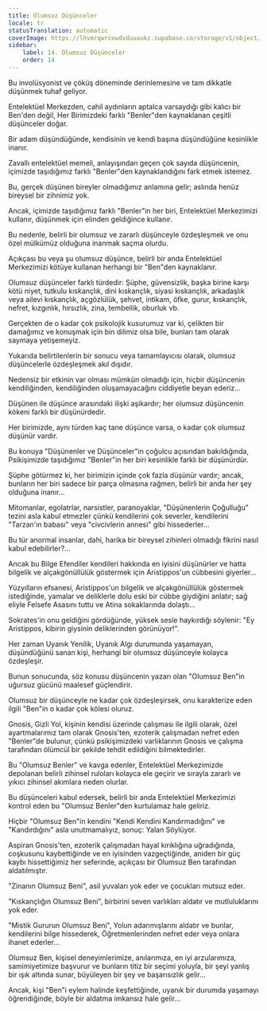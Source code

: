 ```yaml
---
title: Olumsuz Düşünceler
locale: tr
statusTranslation: automatic
coverImage: https://lhvmrqwrcowdvduuaukz.supabase.co/storage/v1/object/public/strapi-uploads/small_cover-tratado-de-psicologia-revolucionaria.webp-5e15e1cec4e0ebebcde5d7fc7565d8fd.webp
sidebar:
    label: 14. Olumsuz Düşünceler
    order: 14
---
```

Bu involüsyonist ve çöküş döneminde derinlemesine ve tam dikkatle düşünmek tuhaf geliyor.

Entelektüel Merkezden, cahil aydınların aptalca varsaydığı gibi kalıcı bir Ben'den değil, Her Birimizdeki farklı "Benler"den kaynaklanan çeşitli düşünceler doğar.

Bir adam düşündüğünde, kendisinin ve kendi başına düşündüğüne kesinlikle inanır.

Zavallı entelektüel memeli, anlayışından geçen çok sayıda düşüncenin, içimizde taşıdığımız farklı "Benler"den kaynaklandığını fark etmek istemez.

Bu, gerçek düşünen bireyler olmadığımız anlamına gelir; aslında henüz bireysel bir zihnimiz yok.

Ancak, içimizde taşıdığımız farklı "Benler"in her biri, Entelektüel Merkezimizi kullanır, düşünmek için elinden geldiğince kullanır.

Bu nedenle, belirli bir olumsuz ve zararlı düşünceyle özdeşleşmek ve onu özel mülkümüz olduğuna inanmak saçma olurdu.

Açıkçası bu veya şu olumsuz düşünce, belirli bir anda Entelektüel Merkezimizi kötüye kullanan herhangi bir "Ben"den kaynaklanır.

Olumsuz düşünceler farklı türdedir: Şüphe, güvensizlik, başka birine karşı kötü niyet, tutkulu kıskançlık, dini kıskançlık, siyasi kıskançlık, arkadaşlık veya ailevi kıskançlık, açgözlülük, şehvet, intikam, öfke, gurur, kıskançlık, nefret, kızgınlık, hırsızlık, zina, tembellik, oburluk vb.

Gerçekten de o kadar çok psikolojik kusurumuz var ki, çelikten bir damağımız ve konuşmak için bin dilimiz olsa bile, bunları tam olarak saymaya yetişemeyiz.

Yukarıda belirtilenlerin bir sonucu veya tamamlayıcısı olarak, olumsuz düşüncelerle özdeşleşmek akıl dışıdır.

Nedensiz bir etkinin var olması mümkün olmadığı için, hiçbir düşüncenin kendiliğinden, kendiliğinden oluşamayacağını ciddiyetle beyan ederiz...

Düşünen ile düşünce arasındaki ilişki aşikardır; her olumsuz düşüncenin kökeni farklı bir düşünürdedir.

Her birimizde, aynı türden kaç tane düşünce varsa, o kadar çok olumsuz düşünür vardır.

Bu konuya "Düşünenler ve Düşünceler"in çoğulcu açısından bakıldığında, Psikişimizde taşıdığımız "Benler"in her biri kesinlikle farklı bir düşünürdür.

Şüphe götürmez ki, her birimizin içinde çok fazla düşünür vardır; ancak, bunların her biri sadece bir parça olmasına rağmen, belirli bir anda her şey olduğuna inanır...

Mitomanlar, egolatrlar, narsistler, paranoyaklar, "Düşünenlerin Çoğulluğu" tezini asla kabul etmezler çünkü kendilerini çok severler, kendilerini "Tarzan'ın babası" veya "civcivlerin annesi" gibi hissederler...

Bu tür anormal insanlar, dahi, harika bir bireysel zihinleri olmadığı fikrini nasıl kabul edebilirler?...

Ancak bu Bilge Efendiler kendileri hakkında en iyisini düşünürler ve hatta bilgelik ve alçakgönüllülük göstermek için Aristippos'un cübbesini giyerler...

Yüzyılların efsanesi, Aristippos'un bilgelik ve alçakgönüllülük göstermek istediğinde, yamalar ve deliklerle dolu eski bir cübbe giydiğini anlatır; sağ eliyle Felsefe Asasını tuttu ve Atina sokaklarında dolaştı...

Sokrates'in onu geldiğini gördüğünde, yüksek sesle haykırdığı söylenir: "Ey Aristippos, kibirin giysinin deliklerinden görünüyor!".

Her zaman Uyanık Yenilik, Uyanık Algı durumunda yaşamayan, düşündüğünü sanan kişi, herhangi bir olumsuz düşünceyle kolayca özdeşleşir.

Bunun sonucunda, söz konusu düşüncenin yazarı olan "Olumsuz Ben"in uğursuz gücünü maalesef güçlendirir.

Olumsuz bir düşünceyle ne kadar çok özdeşleşirsek, onu karakterize eden ilgili "Ben"in o kadar çok kölesi oluruz.

Gnosis, Gizli Yol, kişinin kendisi üzerinde çalışması ile ilgili olarak, özel ayartmalarımız tam olarak Gnosis'ten, ezoterik çalışmadan nefret eden "Benler"de bulunur, çünkü psikişimizdeki varlıklarının Gnosis ve çalışma tarafından ölümcül bir şekilde tehdit edildiğini bilmektedirler.

Bu "Olumsuz Benler" ve kavga edenler, Entelektüel Merkezimizde depolanan belirli zihinsel ruloları kolayca ele geçirir ve sırayla zararlı ve yıkıcı zihinsel akımlara neden olurlar.

Bu düşünceleri kabul edersek, belirli bir anda Entelektüel Merkezimizi kontrol eden bu "Olumsuz Benler"den kurtulamaz hale geliriz.

Hiçbir "Olumsuz Ben"in kendini "Kendi Kendini Kandırmadığını" ve "Kandırdığını" asla unutmamalıyız, sonuç: Yalan Söylüyor.

Aspiran Gnosis'ten, ezoterik çalışmadan hayal kırıklığına uğradığında, coşkusunu kaybettiğinde ve en iyisinden vazgeçtiğinde, aniden bir güç kaybı hissettiğimiz her seferinde, açıkçası bir Olumsuz Ben tarafından aldatılmıştır.

"Zinanın Olumsuz Beni", asil yuvaları yok eder ve çocukları mutsuz eder.

"Kıskançlığın Olumsuz Beni", birbirini seven varlıkları aldatır ve mutluluklarını yok eder.

"Mistik Gururun Olumsuz Beni", Yolun adanmışlarını aldatır ve bunlar, kendilerini bilge hissederek, Öğretmenlerinden nefret eder veya onlara ihanet ederler...

Olumsuz Ben, kişisel deneyimlerimize, anılarımıza, en iyi arzularımıza, samimiyetimize başvurur ve bunların titiz bir seçimi yoluyla, bir şeyi yanlış bir ışık altında sunar, büyüleyen bir şey ve başarısızlık gelir...

Ancak, kişi "Ben"i eylem halinde keşfettiğinde, uyanık bir durumda yaşamayı öğrendiğinde, böyle bir aldatma imkansız hale gelir...

